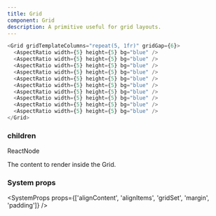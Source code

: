 ```yaml
---
title: Grid
component: Grid
description: A primitive useful for grid layouts.
---
```


```js live
<Grid gridTemplateColumns="repeat(5, 1fr)" gridGap={6}>
  <AspectRatio width={5} height={5} bg="blue" />
  <AspectRatio width={5} height={5} bg="blue" />
  <AspectRatio width={5} height={5} bg="blue" />
  <AspectRatio width={5} height={5} bg="blue" />
  <AspectRatio width={5} height={5} bg="blue" />
  <AspectRatio width={5} height={5} bg="blue" />
  <AspectRatio width={5} height={5} bg="blue" />
  <AspectRatio width={5} height={5} bg="blue" />
  <AspectRatio width={5} height={5} bg="blue" />
  <AspectRatio width={5} height={5} bg="blue" />
</Grid>
```

### children

<Prop>ReactNode</Prop>

The content to render inside the Grid.

### System props

<SystemProps
  props={['alignContent', 'alignItems', 'gridSet', 'margin', 'padding']}
/>
